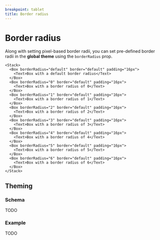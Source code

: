 ```yaml
---
breakpoint: tablet
title: Border radius
---
```


# Border radius

Along with setting pixel-based border radii, you can set pre-defined border radii in the **global theme** using the `borderRadius` prop.

```jsx-live
<Stack>
  <Box borderRadius="default" border="default" padding="16px">
    <Text>Box with a default border radius</Text>
  </Box>
  <Box borderRadius="0" border="default" padding="16px">
    <Text>Box with a border radius of 0</Text>
  </Box>
  <Box borderRadius="1" border="default" padding="16px">
    <Text>Box with a border radius of 1</Text>
  </Box>
  <Box borderRadius="2" border="default" padding="16px">
    <Text>Box with a border radius of 2</Text>
  </Box>
  <Box borderRadius="3" border="default" padding="16px">
    <Text>Box with a border radius of 3</Text>
  </Box>
  <Box borderRadius="4" border="default" padding="16px">
    <Text>Box with a border radius of 4</Text>
  </Box>
  <Box borderRadius="5" border="default" padding="16px">
    <Text>Box with a border radius of 5</Text>
  </Box>
  <Box borderRadius="6" border="default" padding="16px">
    <Text>Box with a border radius of 6</Text>
  </Box>
</Stack>
```

## Theming

### Schema

TODO

### Example

TODO
